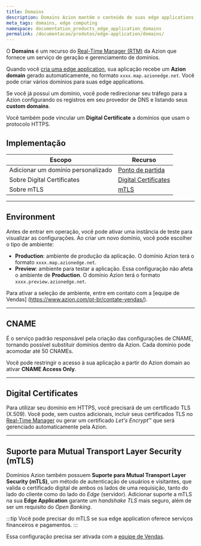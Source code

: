 ```yaml
---
title: Domains
description: Domains Azion mantêm o conteúdo de suas edge applications em cache no edge e podem ser personalizados para atender às suas necessidades.
meta_tags: domains, edge computing
namespace: documentation_products_edge_application_domains
permalink: /documentacao/produtos/edge-application/domains/
---
```


O **Domains** é um recurso do [Real-Time Manager (RTM)](https://manager.azion.com/) da Azion que fornece um serviço de geração e gerenciamento de domínios.

Quando você [cria uma edge application](/pt-br/documentacao/produtos/ponto-de-partida/), sua aplicação recebe um **Azion domain** gerado automaticamente, no formato `xxxx.map.azionedge.net`. Você pode criar vários domínios para suas edge applications.

Se você já possui um domínio, você pode redirecionar seu tráfego para a Azion configurando os registros em seu provedor de DNS e listando seus **custom domains**.

Você também pode vincular um **Digital Certificate** a domínios que usam o protocolo HTTPS.

## Implementação

| Escopo | Recurso |
| --- | --- |
| Adicionar um domínio personalizado | [Ponto de partida](/pt-br/documentacao/produtos/ponto-de-partida/#passo-3-adicione-um-domínio-personalizado) |
| Sobre Digital Certificates | [Digital Certificates](/pt-br/documentacao/produtos/edge-application/digital-certificates/) |
| Sobre mTLS | [mTLS](/pt-br/documentacao/produtos/edge-application/domains/mtls/) |

---

## Environment

Antes de entrar em operação, você pode ativar uma instância de teste para visualizar as configurações. Ao criar um novo domínio, você pode escolher o tipo de ambiente:

- **Production**: ambiente de produção da aplicação. O domínio Azion terá o formato `xxxx.map.azionedge.net`.
- **Preview**: ambiente para testar a aplicação. Essa configuração não afeta o ambiente de **Production**. O domínio Azion terá o formato `xxxx.preview.azionedge.net`.

Para ativar a seleção de ambiente, entre em contato com a [equipe de Vendas] (https://www.azion.com/pt-br/contate-vendas/).

---

## CNAME

É o serviço padrão responsável pela criação das configurações de CNAME, tornando possível substituir domínios dentro da Azion. Cada domínio pode acomodar até 50 CNAMEs.

Você pode restringir o acesso à sua aplicação a partir do Azion domain ao ativar **CNAME Access Only**.

---

## Digital Certificates

Para utilizar seu domínio em HTTPS, você precisará de um certificado TLS (X.509). Você pode, sem custos adicionais, incluir seus certificados TLS no [Real-Time Manager](http://manager.azion.com) ou gerar um certificado *Let's Encrypt*™ que será gerenciado automaticamente pela Azion.

---

## Suporte para Mutual Transport Layer Security (mTLS)

Domínios Azion também possuem **Suporte para Mutual Transport Layer Security (mTLS)**, um método de autenticação de usuários e visitantes, que valida o certificado digital de ambos os lados de uma requisição, tanto do lado do cliente como do lado do *Edge* (servidor). Adicionar suporte a mTLS na sua **Edge Application** garante um *handshake TLS* mais seguro, além de ser um requisito do *Open Banking*.

:::tip
Você pode precisar do mTLS se sua edge application oferece serviços financeiros e pagamentos.
:::

Essa configuração precisa ser ativada com a [equipe de Vendas](https://www.azion.com/pt-br/contate-vendas/).
